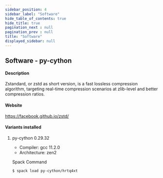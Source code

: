 ```yaml
---
sidebar_position: 4
sidebar_label: "Software"
hide_table_of_contents: true
hide_title: true
pagination_next : null
pagination_prev : null
title: "Software"
displayed_sidebar: null
---
```


## Software - py-cython


#### Description
Zstandard, or zstd as short version, is a fast lossless compression algorithm, targeting real-time compression scenarios at zlib-level and better compression ratios.

#### Website
https://facebook.github.io/zstd/

#### Variants installed

1. py-cython 0.29.32

    - Compiler: gcc 11.2.0
    - Architecture: zen2

    Spack Command
    ```bash
    $ spack load py-cython/hrtq4xt
    ```
